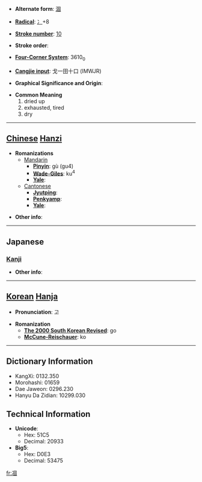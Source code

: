 * '''Alternate form''': [[涸]]

* '''[[Wiktionary:Chinese radical index| Radical]]''': [[Wiktionary:Chinese radical index 冫|冫]]+8

* '''[[Wiktionary:Chinese total strokes index|Stroke number]]''': [[Wiktionary:Chinese total strokes index 10|10]]

* '''Stroke order''': 

* '''[[Wiktionary:Chinese four corner index|Four-Corner System]]''': 3610<sub>0</sub>

* '''[[Wiktionary:Chinese Cangjie index|Cangjie input]]''': 戈一田十口 (IMWJR)

* '''Graphical Significance and Origin''': 

* '''Common Meaning'''
*#dried up
*# exhausted, tired
*# dry


----

== [[Chinese]] [[Hanzi]] ==

* '''Romanizations'''
** [[Mandarin]]
*** '''[[Pinyin]]''': gù (gu4)
*** '''[[Wade-Giles]]''': ku<sup>4</sup>
*** '''[[Yale]]''': 
**[[Cantonese]]
***'''[[Jyutping]]''':
***'''[[Penkyamp]]''': 
***'''[[Yale]]''': 

* '''Other info''': 

----

==Japanese==
===[[Kanji]]===
{{kanji|on readings=[[こ]] (ko)
|kun readings=[[こおる]] (kooru)
}}

* '''Other info''':  

----

== [[Korean]] [[Hanja]] ==

* '''Pronunciation''': 고

* '''Romanization'''
** '''[[The 2000 South Korean Revised Romanization|The 2000 South Korean Revised]]''': go
** '''[[McCune-Reischauer]]''': ko

----

== Dictionary Information ==

* KangXi: 0132.350
* Morohashi: 01659
* Dae Jaweon: 0296.230
* Hanyu Da Zidian: 10299.030

== Technical Information ==

* '''Unicode''':
** Hex: 51C5
** Decimal: 20933
* '''Big5''':
** Hex: D0E3
** Decimal: 53475

[[fr:凅]]